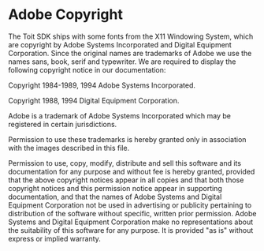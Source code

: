 # Adobe Copyright

The Toit SDK ships with some fonts from the X11 Windowing System, which are
copyright by Adobe Systems Incorporated and Digital Equipment Corporation.
Since the original names are trademarks of Adobe we use the names sans,
book, serif and typewriter. We are required to display the following copyright
notice in our documentation:

Copyright 1984-1989, 1994 Adobe Systems Incorporated.

Copyright 1988, 1994 Digital Equipment Corporation.

Adobe is a trademark of Adobe Systems Incorporated which may be
registered in certain jurisdictions.

Permission to use these trademarks is hereby granted only in
association with the images described in this file.

Permission to use, copy, modify, distribute and sell this software
and its documentation for any purpose and without fee is hereby
granted, provided that the above copyright notices appear in all
copies and that both those copyright notices and this permission
notice appear in supporting documentation, and that the names of
Adobe Systems and Digital Equipment Corporation not be used in
advertising or publicity pertaining to distribution of the software
without specific, written prior permission. Adobe Systems and
Digital Equipment Corporation make no representations about the
suitability of this software for any purpose. It is provided "as
is" without express or implied warranty.
